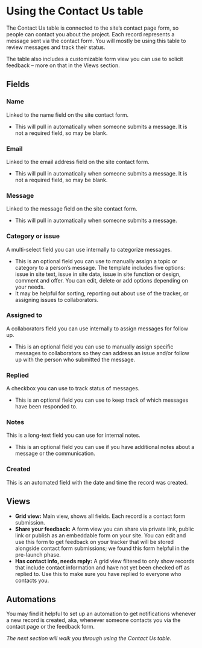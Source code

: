 
# Using the Contact Us table
The Contact Us table is connected to the site’s contact page form, so people can contact you about the project. Each record represents a message sent via the contact form. You will mostly be using this table to review messages and track their status.

The table also includes a customizable form view you can use to solicit feedback – more on that in the Views section. 


## Fields


### Name

Linked to the name field on the site contact form.  



* This will pull in automatically when someone submits a message. It is not a required field, so may be blank.


### Email

Linked to the email address field on the site contact form. 



* This will pull in automatically when someone submits a message. It is not a required field, so may be blank.


### Message

Linked to the message field on the site contact form. 



* This will pull in automatically when someone submits a message.


### Category or issue 

A multi-select field you can use internally to categorize messages. 



* This is an optional field you can use to manually assign a topic or category to a person’s message. The template includes five options: issue in site text, issue in site data, issue in site function or design, comment and offer. You can edit, delete or add options depending on your needs.  
* It may be helpful for sorting, reporting out about use of the tracker, or assigning issues to collaborators. 


### Assigned to

A collaborators field you can use internally to assign messages for follow up. 



* This is an optional field you can use to manually assign specific messages to collaborators so they can address an issue and/or follow up with the person who submitted the message. 


### Replied

A checkbox you can use to track status of messages. 



* This is an optional field you can use to keep track of which messages have been responded to. 


### Notes

This is a long-text field you can use for internal notes. 



* This is an optional field you can use if you have additional notes about a message or the communication. 


### Created

This is an automated field with the date and time the record was created.


## Views



* **Grid view:** Main view, shows all fields. Each record is a contact form submission.
* **Share your feedback:** A form view you can share via private link, public link or publish as an embeddable form on your site. You can edit and use this form to get feedback on your tracker that will be stored alongside contact form submissions; we found this form helpful in the pre-launch phase. 
* **Has contact info, needs reply:** A grid view filtered to only show records that include contact information and have not yet been checked off as replied to. Use this to make sure you have replied to everyone who contacts you. 


## Automations

You may find it helpful to set up an automation to get notifications whenever a new record is created, aka, whenever someone contacts you via the contact page or the feedback form. 

*The next section will walk you through using the Contact Us table.*

<TableOfContents index={8} />
